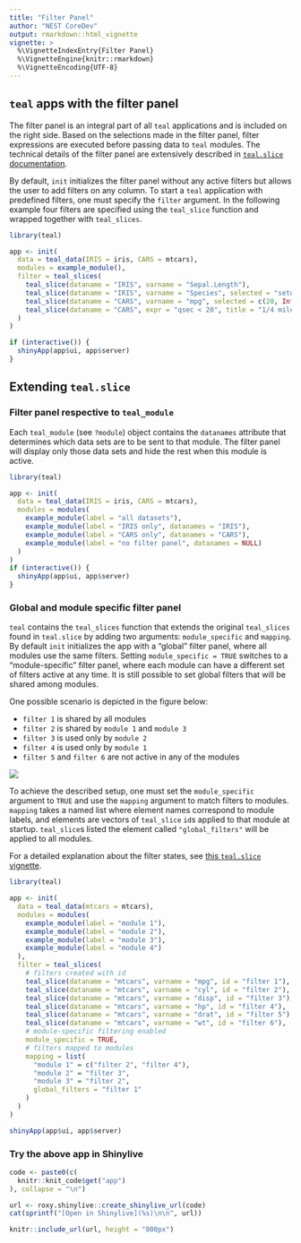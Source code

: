 ```yaml
---
title: "Filter Panel"
author: "NEST CoreDev"
output: rmarkdown::html_vignette
vignette: >
  %\VignetteIndexEntry{Filter Panel}
  %\VignetteEngine{knitr::rmarkdown}
  %\VignetteEncoding{UTF-8}
---
```


## `teal` apps with the filter panel

The filter panel is an integral part of all `teal` applications and is included on the right side.
Based on the selections made in the filter panel, filter expressions are executed before passing data to `teal` modules.
The technical details of the filter panel are extensively described in [`teal.slice` documentation](https://insightsengineering.github.io/teal.slice/latest-tag/).

By default, `init` initializes the filter panel without any active filters but allows the user to add filters on any column.
To start a `teal` application with predefined filters, one must specify the `filter` argument.
In the following example four filters are specified using the `teal_slice` function and wrapped together with `teal_slices`.

```r
library(teal)

app <- init(
  data = teal_data(IRIS = iris, CARS = mtcars),
  modules = example_module(),
  filter = teal_slices(
    teal_slice(dataname = "IRIS", varname = "Sepal.Length"),
    teal_slice(dataname = "IRIS", varname = "Species", selected = "setosa"),
    teal_slice(dataname = "CARS", varname = "mpg", selected = c(20, Inf)),
    teal_slice(dataname = "CARS", expr = "qsec < 20", title = "1/4 mile under 20 sec", id = "qsec_20")
  )
)

if (interactive()) {
  shinyApp(app$ui, app$server)
}
```

## Extending `teal.slice`

### Filter panel respective to `teal_module`

Each `teal_module` (see `?module`) object contains the `datanames` attribute that determines which data sets are to be sent to that module.
The filter panel will display only those data sets and hide the rest when this module is active.

```r
library(teal)

app <- init(
  data = teal_data(IRIS = iris, CARS = mtcars),
  modules = modules(
    example_module(label = "all datasets"),
    example_module(label = "IRIS only", datanames = "IRIS"),
    example_module(label = "CARS only", datanames = "CARS"),
    example_module(label = "no filter panel", datanames = NULL)
  )
)
if (interactive()) {
  shinyApp(app$ui, app$server)
}
```

### Global and module specific filter panel

`teal` contains the `teal_slices` function that extends the original `teal_slices` found in `teal.slice` by adding two arguments: `module_specific` and `mapping`.
By default `init` initializes the app with a "global" filter panel, where all modules use the same filters.
Setting `module_specific = TRUE` switches to a "module-specific" filter panel, where each module can have a different set of filters active at any time.
It is still possible to set global filters that will be shared among modules.

One possible scenario is depicted in the figure below:

- `filter 1` is shared by all modules
- `filter 2` is shared by `module 1` and `module 3`  
- `filter 3` is used only by `module 2`
- `filter 4` is used only by `module 1`
- `filter 5` and `filter 6` are not active in any of the modules

<!-- This image is generated using the diagram inside `inst/design`  -->
![](./images/filters-mapping.svg)

To achieve the described setup, one must set the `module_specific` argument to `TRUE` and use the `mapping` argument to match filters to modules.
`mapping` takes a named list where element names correspond to module labels, and elements are vectors of `teal_slice` `id`s applied to that module at startup.
`teal_slice`s listed the element called `"global_filters"` will be applied to all modules.

For a detailed explanation about the filter states, see [this `teal.slice` vignette](https://insightsengineering.github.io/teal.slice/latest-tag/articles/filter-panel-for-developers.html).

```r
library(teal)

app <- init(
  data = teal_data(mtcars = mtcars),
  modules = modules(
    example_module(label = "module 1"),
    example_module(label = "module 2"),
    example_module(label = "module 3"),
    example_module(label = "module 4")
  ),
  filter = teal_slices(
    # filters created with id
    teal_slice(dataname = "mtcars", varname = "mpg", id = "filter 1"),
    teal_slice(dataname = "mtcars", varname = "cyl", id = "filter 2"),
    teal_slice(dataname = "mtcars", varname = "disp", id = "filter 3"),
    teal_slice(dataname = "mtcars", varname = "hp", id = "filter 4"),
    teal_slice(dataname = "mtcars", varname = "drat", id = "filter 5"),
    teal_slice(dataname = "mtcars", varname = "wt", id = "filter 6"),
    # module-specific filtering enabled
    module_specific = TRUE,
    # filters mapped to modules
    mapping = list(
      "module 1" = c("filter 2", "filter 4"),
      "module 2" = "filter 3",
      "module 3" = "filter 2",
      global_filters = "filter 1"
    )
  )
)

shinyApp(app$ui, app$server)
```

### Try the above app in Shinylive

```r
code <- paste0(c(
  knitr::knit_code$get("app")
), collapse = "\n")

url <- roxy.shinylive::create_shinylive_url(code)
cat(sprintf("[Open in Shinylive](%s)\n\n", url))
```

```r
knitr::include_url(url, height = "800px")
```

